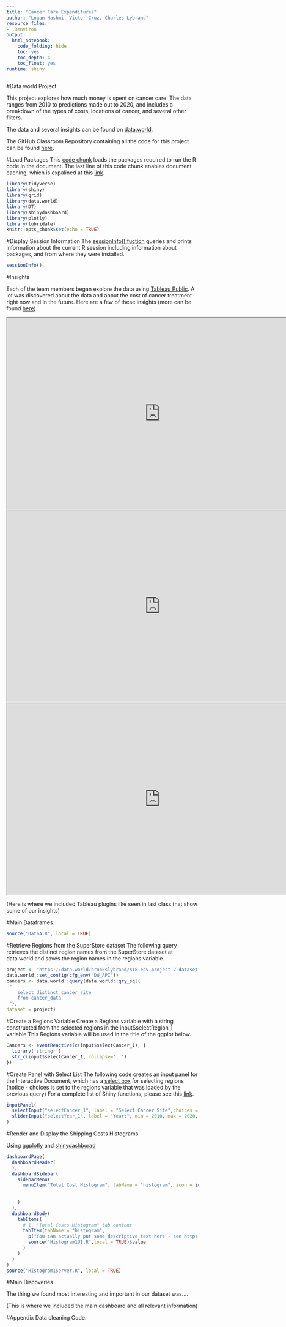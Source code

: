 ```yaml
---
title: "Cancer Care Expenditures"
author: "Logan Hashmi, Victor Cruz, Charles Lybrand"
resource_files:
- .Renviron
output:
  html_notebook:
    code_folding: hide
    toc: yes
    toc_depth: 4
    toc_float: yes
runtime: shiny
---
```


#Data.world Project

This project explores how much money is spent on cancer care. The data ranges from 2010 to predictions made out to 2020, and includes a breakdown of the types of costs, locations of cancer, and several other filters.

The data and several insights can be found on [data.world](https://data.world/brookslybrand/s18-edv-project-2).

The GitHub Classroom Repository containing all the code for this project can be found [here](https://github.com/CannataUTDV/s18dvproject1-hashmi-cruzdiaz-lybrand.git).

#Load Packages
This [code chunk](http://rmarkdown.rstudio.com/authoring_rcodechunks.html) loads the packages required to run the R code in the document.
The last line of this code chunk enables document caching, which is expalined at this [link](http://rmarkdown.rstudio.com/authoring_rcodechunks.html).

```r
library(tidyverse)
library(shiny)
library(grid)
library(data.world)
library(DT)
library(shinydashboard)
library(plotly)
library(lubridate)
knitr::opts_chunk$set(echo = TRUE)
```

#Display Session Information
The [sessionInfo() fuction](https://cran.r-project.org/web/packages/sessioninfo/sessioninfo.pdf) queries and prints information about the current R session including  information about packages, and from where they were installed.
```r
sessionInfo()
```

#Insights

Each of the team members began explore the data using [Tableau Public](https://public.tableau.com/en-us/s/). A lot was discovered about the data and about the cost of cancer treatment right now and in the future. Here are a few of these insights (more can be found [here](https://data.world/brookslybrand/s18-edv-project-2/insights))

<iframe src="https://public.tableau.com/profile/victor.cruz.diaz#!/vizhome/CancerTreatmentTotalCosts/CancerTreatmentTotalCosts?:showVizHome=no" width="800" height="500"></iframe>

<iframe src="https://public.tableau.com/profile/victor.cruz.diaz#!/vizhome/CancerTreatmentInitialYearAfterDiagnosisCosts/CancerTreatmentInitialYearAfterDiagnosisCosts?:showVizHome=no" width="800" height="500"></iframe>

<iframe src="https://public.tableau.com/profile/victor.cruz.diaz#!/vizhome/CancerTreatmentLastYearofLifeCosts/CancerTreatmentLastYearofLifeCosts?:showVizHome=no" width="800" height="500"></iframe>

(Here is where we included Tableau plugins like seen in last class that show some of our insights)

#Main Dataframes
```r
source("DataA.R", local = TRUE)
```

#Retrieve Regions from the SuperStore dataset
The following query retrieves the distinct region names from the SuperStore dataset at data.world and saves the region names in the regions variable.
```r
project <- "https://data.world/brookslybrand/s18-edv-project-2-dataset"
data.world::set_config(cfg_env("DW_API")) 
cancers <- data.world::query(data.world::qry_sql(
 "   
	select distinct cancer_site
	from cancer_data 
 "), 
dataset = project)
```

#Create a Regions Variable
Create a Regions variable with a string constructed from the selected regions in the input$selectRegion_1 variable.This Regions variable will be used in the title of the ggplot below.

```r
Cancers <- eventReactive(c(input$selectCancer_1), { 
  library('stringr')
  str_c(input$selectCancer_1, collapse=', ')
})
```

#Create Panel with Select List
The following code creates an input panel for the Interactive Document, which has a [select box](https://shiny.rstudio.com/reference/shiny/latest/selectInput.html) for selecting regions (notice - choices is set to the regions variable that was loaded by the previous query) For a complete list of Shiny functions, please see this [link](https://shiny.rstudio.com/reference/shiny/latest/).

```r
inputPanel(
  selectInput("selectCancer_1", label = "Select Cancer Site",choices = cancers, multiple=TRUE),
  sliderInput("selectYear_1", label = "Year:", min = 2010, max = 2020, value = c(2010, 2020), step = 1)
)
```

#Render and Display the Shipping Costs Histograms

Using [ggplotly](https://www.rdocumentation.org/packages/plotly/versions/4.7.1/topics/ggplotly) and [shinydashborad](https://rstudio.github.io/shinydashboard/structure.html#dynamic-content-1)

```r
dashboardPage(
  dashboardHeader(
  ),
  dashboardSidebar(
    sidebarMenu(
      menuItem("Total Cost Histogram", tabName = "histogram", icon = icon("dashboard"))
      
      
    )
  ),
  dashboardBody(
    tabItems(
      # 1. "Total Costs Histogram" tab content
      tabItem(tabName = "histogram",
        p("You can actually put some descriptive text here - see https://shiny.rstudio.com/articles/css.html"),
        source("Histogram1UI.R",local = TRUE)$value
      )
    )
  )
)
source("Histogram1Server.R", local = TRUE)

```


#Main Discoveries

The thing we found most interesting and important in our dataset was....

(This is where we included the main dashboard and all relevant information)


#Appendix
Data cleaning Code.


